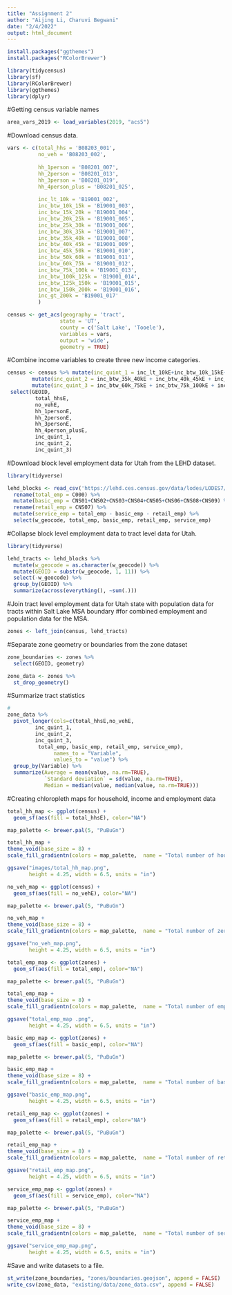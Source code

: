 ```yaml
---
title: "Assignment 2"
author: "Aijing Li, Charuvi Begwani"
date: "2/4/2022"
output: html_document
---
```

```r
install.packages("ggthemes")
install.packages("RColorBrewer")

```

```r
library(tidycensus)
library(sf)
library(RColorBrewer)
library(ggthemes)
library(dplyr)
```

#Getting census variable names
```r
area_vars_2019 <- load_variables(2019, "acs5")
```
#Download census data.
```r

vars <- c(total_hhs = 'B08203_001',
          no_veh = 'B08203_002',
          
          hh_1person = 'B08201_007',
          hh_2person = 'B08201_013',
          hh_3person = 'B08201_019',
          hh_4person_plus = 'B08201_025',
          
          inc_lt_10k = 'B19001_002',
          inc_btw_10k_15k = 'B19001_003',
          inc_btw_15k_20k = 'B19001_004',
          inc_btw_20k_25k = 'B19001_005',
          inc_btw_25k_30k = 'B19001_006',
          inc_btw_30k_35k = 'B19001_007',
          inc_btw_35k_40k = 'B19001_008',
          inc_btw_40k_45k = 'B19001_009',
          inc_btw_45k_50k = 'B19001_010',
          inc_btw_50k_60k = 'B19001_011',
          inc_btw_60k_75k = 'B19001_012',
          inc_btw_75k_100k = 'B19001_013',
          inc_btw_100k_125k = 'B19001_014',
          inc_btw_125k_150k = 'B19001_015',
          inc_btw_150k_200k = 'B19001_016',
          inc_gt_200k = 'B19001_017'
          )

census <- get_acs(geography = 'tract',
                 state = 'UT',
                 county = c('Salt Lake', 'Tooele'),
                 variables = vars,
                 output = 'wide',
                 geometry = TRUE)

```

#Combine income variables to create three new income categories.

```r
census <- census %>% mutate(inc_quint_1 = inc_lt_10kE+inc_btw_10k_15kE+inc_btw_15k_20kE+inc_btw_20k_25kE+inc_btw_25k_30kE+inc_btw_30k_35kE)%>%
        mutate(inc_quint_2 = inc_btw_35k_40kE + inc_btw_40k_45kE + inc_btw_45k_50kE + inc_btw_50k_60kE)%>%
        mutate(inc_quint_3 = inc_btw_60k_75kE + inc_btw_75k_100kE + inc_btw_100k_125kE+inc_btw_125k_150kE+inc_btw_150k_200kE+inc_gt_200kE)%>%
 select(GEOID, 
         total_hhsE,
         no_vehE,
         hh_1personE,
         hh_2personE,
         hh_3personE,
         hh_4person_plusE,
         inc_quint_1,
         inc_quint_2,
         inc_quint_3)
```
#Download block level employment data for Utah from the LEHD dataset.

```r

library(tidyverse)

lehd_blocks <- read_csv('https://lehd.ces.census.gov/data/lodes/LODES7/ut/wac/ut_wac_S000_JT00_2019.csv.gz') %>%
  rename(total_emp = C000) %>%
  mutate(basic_emp = CNS01+CNS02+CNS03+CNS04+CNS05+CNS06+CNS08+CNS09) %>%
  rename(retail_emp = CNS07) %>%
  mutate(service_emp = total_emp - basic_emp - retail_emp) %>%
  select(w_geocode, total_emp, basic_emp, retail_emp, service_emp)
```
#Collapse block level employment data to tract level data for Utah.

```r
library(tidyverse)

lehd_tracts <- lehd_blocks %>%
  mutate(w_geocode = as.character(w_geocode)) %>%
  mutate(GEOID = substr(w_geocode, 1, 11)) %>%
  select(-w_geocode) %>%
  group_by(GEOID) %>%
  summarize(across(everything(), ~sum(.)))
```
#Join tract level employment data for Utah state with population data for tracts within Salt Lake MSA boundary
#for combined employment and population data for the MSA.

```r
zones <- left_join(census, lehd_tracts)

```

#Separate zone geometry or boundaries from the zone dataset
```r
zone_boundaries <- zones %>%
  select(GEOID, geometry)

zone_data <- zones %>%
  st_drop_geometry()
```

#Summarize tract statistics

```r
#
zone_data %>%
  pivot_longer(cols=c(total_hhsE,no_vehE,
         inc_quint_1,
         inc_quint_2,
         inc_quint_3,
          total_emp, basic_emp, retail_emp, service_emp),
               names_to = "Variable",
               values_to = "value") %>%
  group_by(Variable) %>%
  summarize(Average = mean(value, na.rm=TRUE),
            `Standard deviation` = sd(value, na.rm=TRUE),
            Median = median(value, median(value, na.rm=TRUE)))
```

#Creating chloropleth maps for household, income and employment data

```r
total_hh_map <- ggplot(census) +
  geom_sf(aes(fill = total_hhsE), color="NA")

map_palette <- brewer.pal(5, "PuBuGn")

total_hh_map + 
theme_void(base_size = 8) +
scale_fill_gradientn(colors = map_palette,  name = "Total number of households") 

ggsave("images/total_hh_map.png",
       height = 4.25, width = 6.5, units = "in")
```

```r
no_veh_map <- ggplot(census) +
  geom_sf(aes(fill = no_vehE), color="NA")

map_palette <- brewer.pal(5, "PuBuGn")

no_veh_map + 
theme_void(base_size = 8) +
scale_fill_gradientn(colors = map_palette,  name = "Total number of zero-vehicle households") 

ggsave("no_veh_map.png",
       height = 4.25, width = 6.5, units = "in")
```
```r
total_emp_map <- ggplot(zones) +
  geom_sf(aes(fill = total_emp), color="NA")

map_palette <- brewer.pal(5, "PuBuGn")

total_emp_map + 
theme_void(base_size = 8) +
scale_fill_gradientn(colors = map_palette,  name = "Total number of employees") 

ggsave("total_emp_map .png",
       height = 4.25, width = 6.5, units = "in")
```

```r
basic_emp_map <- ggplot(zones) +
  geom_sf(aes(fill = basic_emp), color="NA")

map_palette <- brewer.pal(5, "PuBuGn")

basic_emp_map + 
theme_void(base_size = 8) +
scale_fill_gradientn(colors = map_palette,  name = "Total number of basic employees") 

ggsave("basic_emp_map.png",
       height = 4.25, width = 6.5, units = "in")
```


```r
retail_emp_map <- ggplot(zones) +
  geom_sf(aes(fill = retail_emp), color="NA")

map_palette <- brewer.pal(5, "PuBuGn")

retail_emp_map + 
theme_void(base_size = 8) +
scale_fill_gradientn(colors = map_palette,  name = "Total number of retail employees") 

ggsave("retail_emp_map.png",
       height = 4.25, width = 6.5, units = "in")
```
```r
service_emp_map <- ggplot(zones) +
  geom_sf(aes(fill = service_emp), color="NA")

map_palette <- brewer.pal(5, "PuBuGn")

service_emp_map + 
theme_void(base_size = 8) +
scale_fill_gradientn(colors = map_palette,  name = "Total number of service employees") 

ggsave("service_emp_map.png",
       height = 4.25, width = 6.5, units = "in")
```
#Save and write datasets to a file.

```r
st_write(zone_boundaries, "zones/boundaries.geojson", append = FALSE)
write_csv(zone_data, "existing/data/zone_data.csv", append = FALSE)

```

